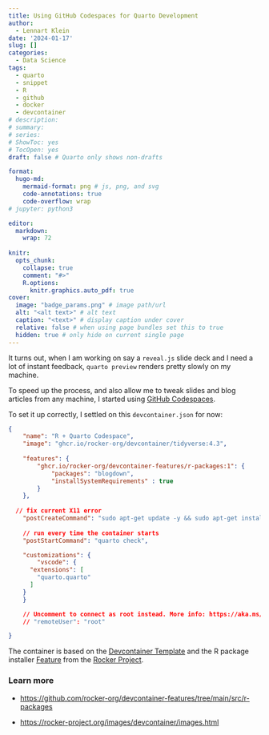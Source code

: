 ```yaml
---
title: Using GitHub Codespaces for Quarto Development
author:
  - Lennart Klein
date: '2024-01-17'
slug: []
categories:
  - Data Science
tags:
  - quarto
  - snippet
  - R
  - github
  - docker
  - devcontainer
# description: 
# summary: 
# series:
# ShowToc: yes
# TocOpen: yes
draft: false # Quarto only shows non-drafts

format: 
  hugo-md:
    mermaid-format: png # js, png, and svg
    code-annotations: true
    code-overflow: wrap
# jupyter: python3

editor: 
  markdown: 
    wrap: 72
    
knitr:
  opts_chunk: 
    collapse: true
    comment: "#>" 
    R.options:
      knitr.graphics.auto_pdf: true
cover: 
  image: "badge_params.png" # image path/url
  alt: "<alt text>" # alt text
  caption: "<text>" # display caption under cover
  relative: false # when using page bundles set this to true
  hidden: true # only hide on current single page
---
```


It turns out, when I am working on say a `reveal.js` slide deck and I
need a lot of instant feedback, `quarto preview` renders pretty slowly
on my machine.

To speed up the process, and also allow me to tweak slides and blog
articles from any machine, I started using [GitHub
Codespaces](https://github.com/features/codespaces "https://github.com/features/codespaces").

To set it up correctly, I settled on this `devcontainer.json` for now:

```.json
{
	"name": "R + Quarto Codespace",
	"image": "ghcr.io/rocker-org/devcontainer/tidyverse:4.3",
	
	"features": {
		"ghcr.io/rocker-org/devcontainer-features/r-packages:1": {
			"packages": "blogdown",
			"installSystemRequirements" : true
		}
	},
  
  // fix current X11 error
	"postCreateCommand": "sudo apt-get update -y && sudo apt-get install -y libxt6",
	
	// run every time the container starts
	"postStartCommand": "quarto check",

	"customizations": {
		"vscode": {
      "extensions": [
        "quarto.quarto"
      ]
    }
	}

	// Uncomment to connect as root instead. More info: https://aka.ms/dev-containers-non-root.
	// "remoteUser": "root"

}
```

The container is based on the [Devcontainer
Template](https://github.com/rocker-org/devcontainer-templates/tree/main/src/r-ver "https://github.com/rocker-org/devcontainer-templates/tree/main/src/r-ver")
and the R package installer
[Feature](https://github.com/rocker-org/devcontainer-features/tree/main/src/r-packages "https://github.com/rocker-org/devcontainer-features/tree/main/src/r-packages")
from the [Rocker
Project](https://rocker-project.org/ "https://rocker-project.org/").

### Learn more

-   <https://github.com/rocker-org/devcontainer-features/tree/main/src/r-packages>

-   <https://rocker-project.org/images/devcontainer/images.html>
